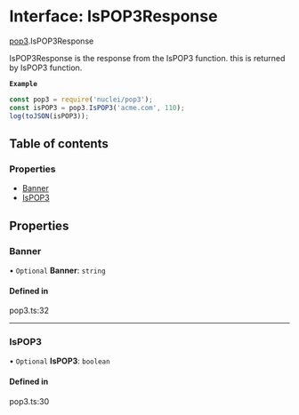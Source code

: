 # Interface: IsPOP3Response

[pop3](/templates/protocols/javascript/modules/pop3).IsPOP3Response

IsPOP3Response is the response from the IsPOP3 function.
this is returned by IsPOP3 function.

**`Example`**

```javascript
const pop3 = require('nuclei/pop3');
const isPOP3 = pop3.IsPOP3('acme.com', 110);
log(toJSON(isPOP3));
```

## Table of contents

### Properties

- [Banner](/templates/protocols/javascript/modules/pop3.IsPOP3Response#banner)
- [IsPOP3](/templates/protocols/javascript/modules/pop3.IsPOP3Response#ispop3)

## Properties

### Banner

• `Optional` **Banner**: `string`

#### Defined in

pop3.ts:32

___

### IsPOP3

• `Optional` **IsPOP3**: `boolean`

#### Defined in

pop3.ts:30
